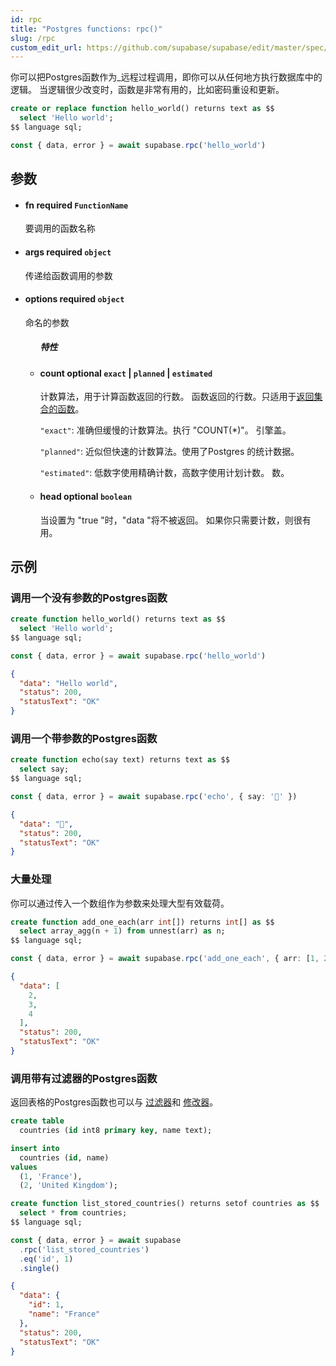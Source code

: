 ```yaml
---
id: rpc
title: "Postgres functions: rpc()"
slug: /rpc
custom_edit_url: https://github.com/supabase/supabase/edit/master/spec/supabase_js_v2.yml
---
```


你可以把Postgres函数作为_远程过程调用，即你可以从任何地方执行数据库中的逻辑。
当逻辑很少改变时，函数是非常有用的，比如密码重设和更新。

```sql
create or replace function hello_world() returns text as $$
  select 'Hello world';
$$ language sql;
```


```ts
const { data, error } = await supabase.rpc('hello_world')
```


## 参数


<ul className="method-list-group">
  
<li className="method-list-item">
  <h4 className="method-list-item-label">
    <span className="method-list-item-label-name">
      fn
    </span>
    <span className="method-list-item-label-badge required">
      required
    </span>
    <span className="method-list-item-validation">
      <code>FunctionName</code>
    </span>
  </h4>
  <div class="method-list-item-description">

要调用的函数名称

  </div>
  
</li>


<li className="method-list-item">
  <h4 className="method-list-item-label">
    <span className="method-list-item-label-name">
      args
    </span>
    <span className="method-list-item-label-badge required">
      required
    </span>
    <span className="method-list-item-validation">
      <code>object</code>
    </span>
  </h4>
  <div class="method-list-item-description">

传递给函数调用的参数

  </div>
  
</li>


<li className="method-list-item">
  <h4 className="method-list-item-label">
    <span className="method-list-item-label-name">
      options
    </span>
    <span className="method-list-item-label-badge required">
      required
    </span>
    <span className="method-list-item-validation">
      <code>object</code>
    </span>
  </h4>
  <div class="method-list-item-description">

命名的参数

  </div>
  
<ul className="method-list-group">
  <h5 class="method-list-title method-list-title-isChild expanded">特性</h5>

<li className="method-list-item">
  <h4 className="method-list-item-label">
    <span className="method-list-item-label-name">
      count
    </span>
    <span className="method-list-item-label-badge false">
      optional
    </span>
    <span className="method-list-item-validation">
      <code>exact</code> | <code>planned</code> | <code>estimated</code>
    </span>
  </h4>
  <div class="method-list-item-description">

计数算法，用于计算函数返回的行数。
函数返回的行数。只适用于[返回集合的函数](https://www.postgresql.org/docs/current/functions-srf.html)。

`"exact"`: 准确但缓慢的计数算法。执行 "COUNT(*)"。
引擎盖。

`"planned"`: 近似但快速的计数算法。使用了Postgres
的统计数据。

`"estimated"`: 低数字使用精确计数，高数字使用计划计数。
数。

  </div>
  
</li>


<li className="method-list-item">
  <h4 className="method-list-item-label">
    <span className="method-list-item-label-name">
      head
    </span>
    <span className="method-list-item-label-badge false">
      optional
    </span>
    <span className="method-list-item-validation">
      <code>boolean</code>
    </span>
  </h4>
  <div class="method-list-item-description">

当设置为 "true "时，"data "将不被返回。
如果你只需要计数，则很有用。

  </div>
  
</li>

</ul>

</li>

</ul>














## 示例

### 调用一个没有参数的Postgres函数

<Tabs scrollable size="small" type="underlined" defaultActiveId="schema">
<TabPanel id="schema" label="Schema">

  ```sql
  create function hello_world() returns text as $$
    select 'Hello world';
  $$ language sql;
  ```

</TabPanel>
<TabPanel id="js" label="JavaScript">

  ```ts
  const { data, error } = await supabase.rpc('hello_world')
  ```

</TabPanel>
<TabPanel id="result" label="Result">

  ```json
  {
    "data": "Hello world",
    "status": 200,
    "statusText": "OK"
  }
  ```

</TabPanel>
</Tabs>

### 调用一个带参数的Postgres函数

<Tabs scrollable size="small" type="underlined" defaultActiveId="schema">
<TabPanel id="schema" label="Schema">

  ```sql
  create function echo(say text) returns text as $$
    select say;
  $$ language sql;
  ```

</TabPanel>
<TabPanel id="js" label="JavaScript">

  ```ts
  const { data, error } = await supabase.rpc('echo', { say: '👋' })
  ```

</TabPanel>
<TabPanel id="result" label="Result">

  ```json
  {
    "data": "👋",
    "status": 200,
    "statusText": "OK"
  }
  ```

</TabPanel>
</Tabs>

### 大量处理

你可以通过传入一个数组作为参数来处理大型有效载荷。

<Tabs scrollable size="small" type="underlined" defaultActiveId="schema">
<TabPanel id="schema" label="Schema">

  ```sql
  create function add_one_each(arr int[]) returns int[] as $$
    select array_agg(n + 1) from unnest(arr) as n;
  $$ language sql;
  ```

</TabPanel>
<TabPanel id="js" label="JavaScript">

  ```ts
  const { data, error } = await supabase.rpc('add_one_each', { arr: [1, 2, 3] })
  ```

</TabPanel>
<TabPanel id="result" label="Result">

  ```json
  {
    "data": [
      2,
      3,
      4
    ],
    "status": 200,
    "statusText": "OK"
  }
  ```

</TabPanel>
</Tabs>

### 调用带有过滤器的Postgres函数

返回表格的Postgres函数也可以与
[过滤器](/docs/reference/javascript/using-filters)和
[修改器](/docs/reference/javascript/using-modifiers)。

<Tabs scrollable size="small" type="underlined" defaultActiveId="schema">
<TabPanel id="schema" label="Schema">

  ```sql
  create table
    countries (id int8 primary key, name text);

  insert into
    countries (id, name)
  values
    (1, 'France'),
    (2, 'United Kingdom');

  create function list_stored_countries() returns setof countries as $$
    select * from countries;
  $$ language sql;
  ```

</TabPanel>
<TabPanel id="js" label="JavaScript">

  ```ts
  const { data, error } = await supabase
    .rpc('list_stored_countries')
    .eq('id', 1)
    .single()
  ```

</TabPanel>
<TabPanel id="result" label="Result">

  ```json
  {
    "data": {
      "id": 1,
      "name": "France"
    },
    "status": 200,
    "statusText": "OK"
  }
  ```

</TabPanel>
</Tabs>